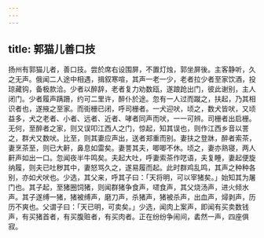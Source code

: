 ```yaml
---
---
---
```

title: 郭猫儿善口技
---



扬州有郭猫儿者，善口技。尝於席右设围屏，不置灯烛，郭坐屏後。主客静听，久之无声。俄闻二人途中相遇，揖叙寒喧，其声一老一少，老者拉少者至家饮酒，投琼藏钩，备极款洽。少者以醉辞，老者复力劝数瓯，遂踉跄出门，彼此谢别，主人闭门。少者履声蹒跚，约可二里许，醉仆於途。忽有一人过而蹴之，扶起，乃其相识者也，遂掖之至家。而街栅已闭，呼司栅者。一犬迎吠，顷之，数犬皆吠，又顷益多，犬之老者、小者、远者、近者、哮者同声而吠，一一可辨。司栅者出启栅。无何，至醉者之家，则又误叩江西人之门，惊起，知其误也，则作江西乡音以詈之，群犬又数吠。比至，则其妻应声出，送者郑重而别。妻扶之登牀，醉者索茶，妻烹茶至，则已大鼾，鼻息如雷矣。妻詈其夫，唧唧不休。顷之，妻亦熟寝，两人鼾声如出一口。忽闻夜半牛鸣矣。夫起大吐，呼妻索茶作呓语，夫复睡，妻起便旋纳履，则夫已吐秽其中，妻怒骂久之，遂易履而起。此时群鸡乱鸣，其声之种种各别，亦如犬吠也。少选，其父来，呼其子曰：「天将明，可以宰猪矣。」始知其为屠门也。其子起，至猪圈饲猪，则闻群猪争食声，嚃食声，其父烧汤声，进火倾水声。其子遂缚一猪，猪被缚声，磨刀声，杀猪声，猪被杀声，出血声，燖剥声，历历不爽也。父谓子曰：「天已明，可卖矣。」少选，闻肉上案声，即闻有买卖数钱声，有买猪首者，有买腹赃者，有买肉者。正在纷纷争闹间，砉然一声，四座俱寂。